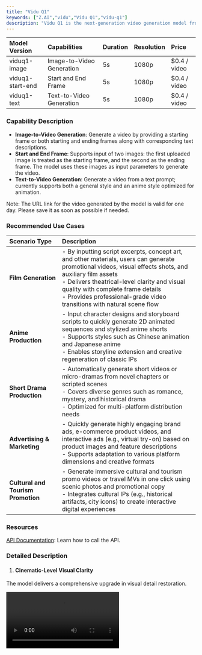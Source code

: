 ```yaml
---
title: "Vidu Q1"
keywords: ["Z.AI","vidu","Vidu Q1","vidu-q1"]
description: "Vidu Q1 is the next-generation video generation model from Vidu, designed for high-quality video creation. It consistently outputs 5-second, 24-frame, 1080P video clips. Through advanced optimization of visual clarity, Vidu Q1 delivers significantly enhanced image quality with notable improvements in issues such as hand distortion and frame jitter. The model achieves photorealistic rendering that closely resembles real-world scenes, while maintaining stylistic accuracy in 2D animation. Transitions between the first and last frames are exceptionally smooth, making Vidu Q1 well-suited for demanding creative applications in film, advertising, and animated short productions."
---
```


| **Model Version** | **Capabilities**          | **Duration** | **Resolution** | **Price**     |
| :---------------- | :------------------------ | :----------- | :------------- | :------------ |
| viduq1-image      | Image-to-Video Generation | 5s           | 1080p          | \$0.4 / video |
| viduq1-start-end  | Start and End Frame       | 5s           | 1080p          | \$0.4 / video |
| viduq1-text       | Text-to-Video Generation  | 5s           | 1080p          | \$0.4 / video |

### **Capability Description**

- ​**Image-to-Video Generation**​: Generate a video by providing a starting frame or both starting and ending frames along with corresponding text descriptions.
- ​**Start and End Frame**​: Supports input of two images: the first uploaded image is treated as the starting frame, and the second as the ending frame. The model uses these images as input parameters to generate the video.
- ​**Text-to-Video Generation**​: Generate a video from a text prompt; currently supports both a general style and an anime style optimized for animation.

Note: The URL link for the video generated by the model is valid for one day. Please save it as soon as possible if needed.

### **Recommended Use Cases**

| Scenario Type                      | Description                                                                                                                                                                                                                                                                                                                   |
| :--------------------------------- | :---------------------------------------------------------------------------------------------------------------------------------------------------------------------------------------------------------------------------------------------------------------------------------------------------------------------------- |
| **Film Generation**                | - By inputting script excerpts, concept art, and other materials, users can generate promotional videos, visual effects shots, and auxiliary film assets<br />- Delivers theatrical-level clarity and visual quality with complete frame details<br />- Provides professional-grade video transitions with natural scene flow |
| **Anime Production**               | - Input character designs and storyboard scripts to quickly generate 2D animated sequences and stylized anime shorts<br />- Supports styles such as Chinese animation and Japanese anime<br />- Enables storyline extension and creative regeneration of classic IPs                                                          |
| **Short Drama Production**         | - Automatically generate short videos or micro-dramas from novel chapters or scripted scenes<br />- Covers diverse genres such as romance, mystery, and historical drama<br />- Optimized for multi-platform distribution needs                                                                                               |
| **Advertising & Marketing**        | - Quickly generate highly engaging brand ads, e-commerce product videos, and interactive ads (e.g., virtual try-on) based on product images and feature descriptions<br />- Supports adaptation to various platform dimensions and creative formats                                                                           |
| **Cultural and Tourism Promotion** | - Generate immersive cultural and tourism promo videos or travel MVs in one click using scenic photos and promotional copy<br />- Integrates cultural IPs (e.g., historical artifacts, city icons) to create interactive digital experiences                                                                                  |

### **Resources**

[API Documentation](/api-reference/video/cogvideox-3&vidu): Learn how to call the API.

### **Detailed Description**

1. #### Cinematic-Level Visual Clarity

The model delivers a comprehensive upgrade in visual detail restoration.

<video src="https://cdn.bigmodel.cn/static/platform/videos/usage-guide/vidu/q1-1.mp4" controls />

2. #### Precise Resolution of Visual Artifacts

Movements are smooth and natural—hand gestures during product demonstrations in e-commerce livestreams are accurately rendered and compliant. Visual jitter is minimized through dynamic frame interpolation technology, ensuring fluid and stable footage even in motion-heavy scenes such as running shots or vehicle perspectives.

<video src="https://cdn.bigmodel.cn/static/platform/videos/usage-guide/vidu/q1-2.mp4" controls />

3. #### Multi-Style Artistic Expression

The realistic style aims for lifelike visuals—urban landscapes and character portraits in city promos are rendered with striking realism. The animated style focuses on authenticity, accurately capturing everything from the hand-drawn lines of Japanese anime to the saturated colors of Western cartoons. By inputting anime character designs, the model generates dynamic story segments that closely match the original IP’s visual style, boosting the efficiency of derivative content creation.

Realistic Style:

<video src="https://cdn.bigmodel.cn/static/platform/videos/usage-guide/vidu/q1-3.mp4" controls />

Animated Style:

<video src="https://cdn.bigmodel.cn/static/platform/videos/usage-guide/vidu/q1-4.mp4" controls />

4. #### Industry-Leading Transition Smoothness

The start-to-end frame transition technology reaches a new level, using dynamic frame prediction and style fusion algorithms to overcome the limitations of "mechanical stitching" in video transitions.

![](https://zhipu-ai.feishu.cn/space/api/box/stream/download/asynccode/?code=ZmM4ZjExMTA4MjY1NjhlMWRhODk0ODgzYmY4MzU0YzJfbzR1VHQ0MFZXcWdWMnRJaGhUbmJzOERMTWRxVUdndmlfVG9rZW46UVowTGJ4aG5qb3hLdzh4U2VzcmNaRjlSbmtlXzE3NTA2NzUwNDQ6MTc1MDY3ODY0NF9WNA)

<video src="https://cdn.bigmodel.cn/static/platform/videos/usage-guide/vidu/q1-5.mp4" />

### **Example**

#### Text-to-Video Generation
<Tabs>
    <Tab title="Curl">
        ```json
        curl --location --request POST 'https://api.z.ai/api/paas/v4/videos/generations' \
        --header 'Authorization: Bearer {your apikey}' \
        --header 'Content-Type: application/json' \
        --data-raw '{
            "model": "viduq1-text",
            "style": "anime",
            "prompt": "Peter Rabbit drives a small car along the road, his face filled with joy and happiness.",
            "duration": 5,
            "aspect_ratio": "16:9",
            "size": "1920x1080",
            "movement_amplitude": "auto"
        }'
        ```
    </Tab>
    <Tab title="Python">
        **Install SDK**
        ```bash
        # Install latest version
        pip install zai-sdk

        # Or specify version
        pip install zai-sdk==0.0.1
        ```

        **Verify Installation**
        ```python
        import zai
        print(zai.__version__)
        ```

        ```python
        from zai import ZaiClient

        client = ZaiClient(api_key="your-api-key")
        response = client.videos.generations(
            model="viduq1-text",
            prompt="Peter Rabbit driving a car, wandering on the road, with a happy and joyful expression on his face.",
            style="general",
            duration=5,
            aspect_ratio="16:9",
            size="1920x1080",
            movement_amplitude="auto"
        )

        print(response)
        ```
    </Tab>
</Tabs>

#### Image-to-Video Generation
<Tabs>
    <Tab title="Curl">
        ```json 
        curl --location --request POST 'https://api.z.ai/api/paas/v4/videos/generations' \
        --header 'Authorization: Bearer {your apikey}' \
        --header 'Content-Type: application/json' \
        --data-raw '{
            "model":"viduq1-image",
            "image_url":"https://example.com/path/to/your/image.jpg",
            "prompt":"Peter Rabbit drives a small car along the road, his face filled with joy and happiness.",
            "duration":5,
            "size":"1920x1080",
            "movement_amplitude":"auto"
        }'
        ```
    </Tab>
    <Tab title="Python">
        **Install SDK**
        ```bash
        # Install latest version
        pip install zai-sdk

        # Or specify version
        pip install zai-sdk==0.0.1
        ```

        **Verify Installation**
        ```python
        import zai
        print(zai.__version__)
        ```

        ```python
        from zai import ZaiClient

        client = ZaiClient(api_key="your-api-key")
        response = client.videos.generations(
            model="viduq1-image",
            image_url="https://example.com/path/to/your/image.jpg",
            prompt="Peter Rabbit driving a car, wandering on the road, with a happy and joyful expression on his face.",
            duration=5,
            size="1920x1080",
            movement_amplitude="auto"
        )

        print(response)
        ```
    </Tab>
</Tabs>

#### Start and End Frame
<Tabs>
    <Tab title="Curl">
        ```json 
        curl --location --request POST 'https://api.z.ai/api/paas/v4/videos/generations' \
        --header 'Authorization: Bearer {your apikey}' \
        --header 'Content-Type: application/json' \
        --data-raw '{
            "model":"viduq1-start-end",
            "image_url":["https://example.com/path/to/your/image.jpg","https://example.com/path/to/your/image1.jpg"],
            "prompt":"Peter Rabbit drives a small car along the road, his face filled with joy and happiness.",
            "duration":5,
            "size":"1920x1080",
            "movement_amplitude":"auto"
        }'
```
    </Tab>
    <Tab title="Python">
        **Install SDK**
        ```bash
        # Install latest version
        pip install zai-sdk

        # Or specify version
        pip install zai-sdk==0.0.1
        ```

        **Verify Installation**
        ```python
        import zai
        print(zai.__version__)
        ```

        ```python
        from zai import ZaiClient

        client = ZaiClient(api_key="your-api-key")
        # Define URLs for first frame and last frame
        sample_first_frame = "https://gd-hbimg.huaban.com/ccee58d77afe8f5e17a572246b1994f7e027657fe9e6-qD66In_fw1200webp"
        sample_last_frame = "https://gd-hbimg.huaban.com/cc2601d568a72d18d90b2cc7f1065b16b2d693f7fa3f7-hDAwNq_fw1200webp"

        # Video generation request (first and last frame mode)
        response = client.videos.generations(
            model="viduq1-start-end",
            image_url=[sample_first_frame, sample_last_frame],  # The first and last frame images
            prompt="Peter Rabbit driving a car, wandering on the road, with a happy and joyful expression on his face.",
            duration=5,  #Video duration (seconds)
            size="1920x1080",  # Video resolution
            movement_amplitude="auto",  # Movement amplitude
        )

        # Print the response result
        print(response)
        ```
    </Tab>
</Tabs>

